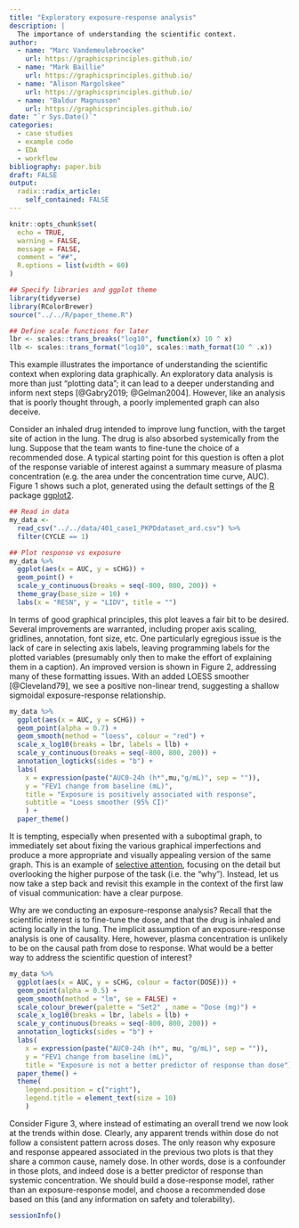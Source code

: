 ```yaml
---
title: "Exploratory exposure-response analysis"
description: |
  The importance of understanding the scientific context.
author:
  - name: "Marc Vandemeulebroecke"  
    url: https://graphicsprinciples.github.io/
  - name: "Mark Baillie"
    url: https://graphicsprinciples.github.io/
  - name: "Alison Margolskee"
    url: https://graphicsprinciples.github.io/
  - name: "Baldur Magnusson"
    url: https://graphicsprinciples.github.io/
date: "`r Sys.Date()`"
categories:
  - case studies
  - example code
  - EDA
  - workflow
bibliography: paper.bib
draft: FALSE
output:
  radix::radix_article:
    self_contained: FALSE
---
```


```r

knitr::opts_chunk$set(
  echo = TRUE,
  warning = FALSE,
  message = FALSE,
  comment = "##",
  R.options = list(width = 60)
)

## Specify libraries and ggplot theme
library(tidyverse)
library(RColorBrewer)
source("../../R/paper_theme.R")

## Define scale functions for later
lbr <- scales::trans_breaks("log10", function(x) 10 ^ x)
llb <- scales::trans_format("log10", scales::math_format(10 ^ .x))
```

This example illustrates the importance of understanding the scientific context when exploring data graphically. An exploratory data analysis is more than just “plotting data”; it can lead to a deeper understanding and inform next steps [@Gabry2019; @Gelman2004]. However, like an analysis that is poorly thought through, a poorly implemented graph can also deceive.

Consider an inhaled drug intended to improve lung function, with the target site of action in the lung. The drug is also absorbed systemically from the lung. Suppose that the team wants to fine-tune the choice of a recommended dose. A typical starting point for this question is often a plot of the response variable of interest against a summary measure of plasma concentration (e.g. the area under the concentration time curve, AUC). Figure 1 shows such a plot, generated using the default settings of the [R](https://www.r-project.org/) package [ggplot2](https://ggplot2.tidyverse.org/).

```r

## Read in data
my_data <- 
  read_csv("../../data/401_case1_PKPDdataset_ard.csv") %>%
  filter(CYCLE == 1)

## Plot response vs exposure
my_data %>%
  ggplot(aes(x = AUC, y = sCHG)) + 
  geom_point() + 
  scale_y_continuous(breaks = seq(-800, 800, 200)) +  
  theme_gray(base_size = 10) +
  labs(x = "RESN", y = "LIDV", title = "")

```

In terms of good graphical principles, this plot leaves a fair bit to be desired. Several improvements are warranted, including proper axis scaling, gridlines, annotation, font size, etc. One particularly egregious issue is the lack of care in selecting axis labels, leaving programming labels for the plotted variables (presumably only then to make the effort of explaining them in a caption). An improved version is shown in Figure 2, addressing many of these formatting issues. With an added LOESS smoother [@Cleveland79], we see a positive non-linear trend, suggesting a shallow sigmoidal exposure-response relationship.

```r

my_data %>%
  ggplot(aes(x = AUC, y = sCHG)) + 
  geom_point(alpha = 0.7) + 
  geom_smooth(method = "loess", colour = "red") +
  scale_x_log10(breaks = lbr, labels = llb) + 
  scale_y_continuous(breaks = seq(-800, 800, 200)) +
  annotation_logticks(sides = "b") +
  labs(
    x = expression(paste("AUC0-24h (h*",mu,"g/mL)", sep = "")),
    y = "FEV1 change from baseline (mL)", 
    title = "Exposure is positively associated with response",
    subtitle = "Loess smoother (95% CI)"
    ) +
  paper_theme() 
```

It is tempting, especially when presented with a suboptimal graph, to immediately set about fixing the various graphical imperfections and produce a more appropriate and visually appealing version of the same graph. This is an example of [selective attention](https://www.youtube.com/watch?v=vJG698U2Mvo), focusing on the detail but overlooking the higher purpose of the task (i.e. the “why”). Instead, let us now take a step back and revisit this example in the context of the first law of visual communication: have a clear purpose. 

Why are we conducting an exposure-response analysis? Recall that the scientific interest is to fine-tune the dose, and that the drug is inhaled and acting locally in the lung. The implicit assumption of an exposure-response analysis is one of causality. Here, however, plasma concentration is unlikely to be on the causal path from dose to response. What would be a better way to address the scientific question of interest?

```r

my_data %>%
  ggplot(aes(x = AUC, y = sCHG, colour = factor(DOSE))) + 
  geom_point(alpha = 0.5) + 
  geom_smooth(method = "lm", se = FALSE) + 
  scale_colour_brewer(palette = "Set2" , name = "Dose (mg)") + 
  scale_x_log10(breaks = lbr, labels = llb) + 
  scale_y_continuous(breaks = seq(-800, 800, 200)) + 
  annotation_logticks(sides = "b") +
  labs(
    x = expression(paste("AUC0-24h (h*", mu, "g/mL)", sep = "")), 
    y = "FEV1 change from baseline (mL)", 
    title = "Exposure is not a better predictor of response than dose") + 
  paper_theme() + 
  theme(
    legend.position = c("right"),
    legend.title = element_text(size = 10)
    )

```

Consider Figure 3, where instead of estimating an overall trend we now look at the trends within dose. Clearly, any apparent trends within dose do not follow a consistent pattern across doses. The only reason why exposure and response appeared associated in the previous two plots is that they share a common cause, namely dose. In other words, dose is a confounder in those plots, and indeed dose is a better predictor of response than systemic concentration. We should build a dose-response model, rather than an exposure-response model, and choose a recommended dose based on this (and any information on safety and tolerability).

```r
sessionInfo()
```

